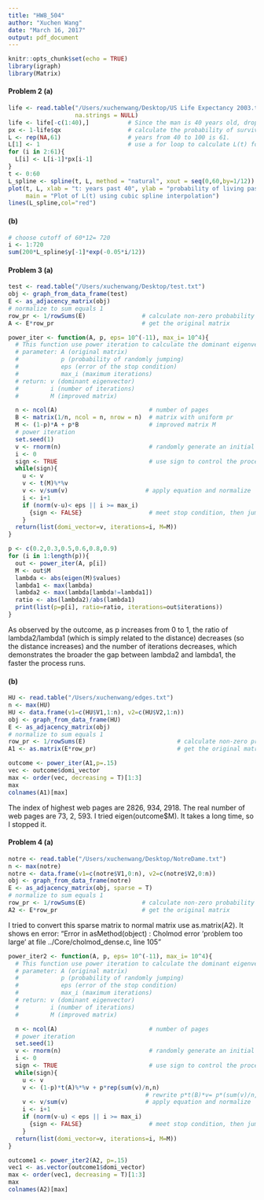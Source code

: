 ```yaml
---
title: "HW8_504"
author: "Xuchen Wang"
date: "March 16, 2017"
output: pdf_document
---
```


```r
knitr::opts_chunk$set(echo = TRUE)
library(igraph)
library(Matrix)
```

#### Problem 2 (a)
```r
life <- read.table("/Users/xuchenwang/Desktop/US Life Expectancy 2003.txt", header = T, 
                   na.strings = NULL)
life <- life[-c(1:40),]           # Since the man is 40 years old, drop data in Age 1 to 40.
px <- 1-life$qx                   # calculate the probability of survive
L <- rep(NA,61)                   # years from 40 to 100 is 61.
L[1] <- 1                         # use a for loop to calculate L(t) for t = 0, 1, 2, ...
for (i in 2:61){
  L[i] <- L[i-1]*px[i-1]
}
t <- 0:60
L_spline <- spline(t, L, method = "natural", xout = seq(0,60,by=1/12))                                                     # use cubic spline to interpolate
plot(t, L, xlab = "t: years past 40", ylab = "probability of living past 40+t",
     main = "Plot of L(t) using cubic spline interpolation")
lines(L_spline,col="red")         
```

#### (b)
```r
# choose cutoff of 60*12= 720
i <- 1:720
sum(200*L_spline$y[-1]*exp(-0.05*i/12))
```

#### Problem 3 (a)
```r
test <- read.table("/Users/xuchenwang/Desktop/test.txt")
obj <- graph_from_data_frame(test)                  
E <- as_adjacency_matrix(obj)     
# normalize to sum equals 1
row_pr <- 1/rowSums(E)                # calculate non-zero probability for each row
A <- E*row_pr                         # get the original matrix 

power_iter <- function(A, p, eps= 10^(-11), max_i= 10^4){
  # This function use power iteration to calculate the dominant eigenvector of improved matrix
  # parameter: A (original matrix)
  #            p (probability of randomly jumping)
  #            eps (error of the stop condition)
  #            max_i (maximum iterations)
  # return: v (dominant eigenvector)
  #         i (number of iterations)
  #         M (improved matrix)

  n <- ncol(A)                          # number of pages
  B <- matrix(1/n, ncol = n, nrow = n)  # matrix with uniform pr
  M <- (1-p)*A + p*B                    # improved matrix M 
  # power iteration
  set.seed(1)
  v <- rnorm(n)                         # randomly generate an initial vector
  i <- 0
  sign <- TRUE                          # use sign to control the process of loop
  while(sign){
    u <- v
    v <- t(M)%*%v                               
    v <- v/sum(v)                      # apply equation and normalize 
    i <- i+1
    if (norm(v-u)< eps || i >= max_i)
      {sign <- FALSE}                   # meet stop condition, then jump out of loop
    }
  return(list(domi_vector=v, iterations=i, M=M))
}

p <- c(0.2,0.3,0.5,0.6,0.8,0.9)
for (i in 1:length(p)){
  out <- power_iter(A, p[i])
  M <- out$M
  lambda <- abs(eigen(M)$values)
  lambda1 <- max(lambda)                      
  lambda2 <- max(lambda[lambda!=lambda1])
  ratio <- abs(lambda2)/abs(lambda1)
  print(list(p=p[i], ratio=ratio, iterations=out$iterations))
}
```

As observed by the outcome, as p increases from 0 to 1, the ratio of lambda2/lambda1 (which is simply related to the distance) decreases (so the distance increases) and the number of iterations decreases, which demonstrates the broader the gap between lambda2 and lambda1, the faster the process runs.

#### (b)
```r
HU <- read.table("/Users/xuchenwang/edges.txt")
n <- max(HU)
HU <- data.frame(v1=c(HU$V1,1:n), v2=c(HU$V2,1:n))
obj <- graph_from_data_frame(HU)          
E <- as_adjacency_matrix(obj)     
# normalize to sum equals 1
row_pr <- 1/rowSums(E)                          # calculate non-zero probability for each row
A1 <- as.matrix(E*row_pr)                       # get the original matrix 

outcome <- power_iter(A1,p=.15)
vec <- outcome$domi_vector
max <- order(vec, decreasing = T)[1:3]
max
colnames(A1)[max]
```
The index of highest web pages are 2826, 934, 2918. The real number of web pages are 73, 2, 593. I tried eigen(outcome$M). It takes a long time, so I stopped it.

#### Problem 4 (a)
```r
notre <- read.table("/Users/xuchenwang/Desktop/NotreDame.txt")
n <- max(notre)
notre <- data.frame(v1=c(notre$V1,0:n), v2=c(notre$V2,0:n))
obj <- graph_from_data_frame(notre)          
E <- as_adjacency_matrix(obj, sparse = T)     
# normalize to sum equals 1
row_pr <- 1/rowSums(E)                # calculate non-zero probability for each row
A2 <- E*row_pr                        # get the original matrix 
```
I tried to convert this sparse matrix to normal matrix use as.matrix(A2). It shows en error: "Error in asMethod(object) : Cholmod error 'problem too large' at file ../Core/cholmod_dense.c, line 105"

```r
power_iter2 <- function(A, p, eps= 10^(-11), max_i= 10^4){
  # This function use power iteration to calculate the dominant eigenvector of improved matrix
  # parameter: A (original matrix)
  #            p (probability of randomly jumping)
  #            eps (error of the stop condition)
  #            max_i (maximum iterations)
  # return: v (dominant eigenvector)
  #         i (number of iterations)
  #         M (improved matrix)

  n <- ncol(A)                          # number of pages
  # power iteration
  set.seed(1)
  v <- rnorm(n)                         # randomly generate an initial vector
  i <- 0
  sign <- TRUE                          # use sign to control the process of loop
  while(sign){
    u <- v
    v <- (1-p)*t(A)%*%v + p*rep(sum(v)/n,n) 
                                       # rewrite p*t(B)*v= p*(sum(v)/n,sum(v)/n,...)
    v <- v/sum(v)                      # apply equation and normalize 
    i <- i+1
    if (norm(v-u) < eps || i >= max_i)
      {sign <- FALSE}                   # meet stop condition, then jump out of loop
    }
  return(list(domi_vector=v, iterations=i, M=M))
}

outcome1 <- power_iter2(A2, p=.15)
vec1 <- as.vector(outcome1$domi_vector)
max <- order(vec1, decreasing = T)[1:3]
max   
colnames(A2)[max]
```


